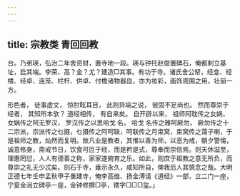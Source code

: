 ```yaml
---
---
---
```

title: 宗教类 青回回教
---



台。乃弟瑛，弘治二年舍资财，置寺地一段。瑛与钟托赵俊置碑石，俺都剌立基址，启其端。李荣、高？金？尤？建造□其事。有功于寺。诸氏舍公帑，经龛、经楼、经卓、连笼、栏杆、供卓、付檐诸物器皿，亦为妆彩，画饰周围之用，壮丽一方。

形色者， 徒事虚文， 惊肘眩耳目， 此则异端之说， 彼固不足尚也。 然而尊崇于经者， 其知所本欤？ 道经相传， 有自来矣。 自开辟以来， 祖师阿耽传之女娲， 女娲传之阿无罗汉， 罗汉传之以思哈戈 名， 哈戈 名传之雅呵厥勿， 厥勿传之十二宗派，宗派传之乜摄，乜摄传之阿呵联，呵联传之月束窝，束窝传之蔼子喇，于是祖师之教，灿然而复明。故凡业是教者，其惟以善为师，以恶为戒，朝夕警惕，诚意修身，斋戒节日，饮食可叵于经，而是矜是式，尊奉而崇信焉。则天休滋至，理惠罔愆，人人有德善之称，家家遂俯育之乐。如此，则庶于祖教之意无所负，而尊崇之礼无少忒矣。刻石于寺，垂示永久，咸知所自，俾我后人其慎念之哉。大明正德七年壬申孟秋甲子重建寺，俺李高维、扬金溥请《道经》一部，立二门一座，宁夏金润立碑亭一座，金钟修撰□亭，镌字□□□玺。」